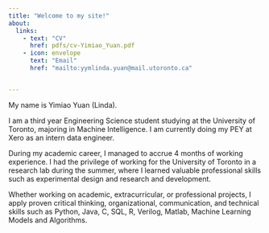 ```yaml
---
title: "Welcome to my site!"
about:
  links:
    - text: "CV"
      href: pdfs/cv-Yimiao_Yuan.pdf
    - icon: envelope
      text: "Email"
      href: "mailto:yymlinda.yuan@mail.utoronto.ca"


---
```


My name is Yimiao Yuan (Linda). 

I am a third year Engineering Science student studying at the University of Toronto, majoring in Machine Intelligence. I am currently doing my PEY at Xero as an intern data engineer.

During my academic career, I managed to accrue 4 months of working experience. I had the privilege of working for the University of Toronto in a research lab during the summer, where I learned valuable professional skills such as experimental design and research and development. 

Whether working on academic, extracurricular, or professional projects, I apply proven critical thinking, organizational, communication, and technical skills such as Python, Java, C, SQL, R, Verilog, Matlab, Machine Learning Models and Algorithms.
